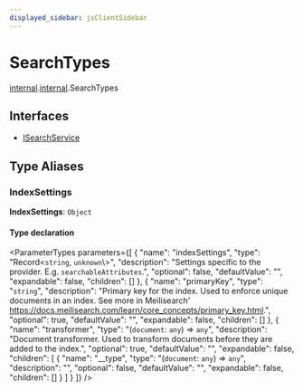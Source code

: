 ```yaml
---
displayed_sidebar: jsClientSidebar
---
```



# SearchTypes

[internal](../../modules/internal.mdx).[internal](../../internal/modules/internal.internal-1.mdx).SearchTypes

## Interfaces

- [ISearchService](../../SearchTypes/interfaces/internal.internal-1.SearchTypes.ISearchService.mdx)

## Type Aliases

### IndexSettings

 **IndexSettings**: `Object`

#### Type declaration

<ParameterTypes parameters={[
  {
    "name": "indexSettings",
    "type": "Record<`string`, `unknown`\\>",
    "description": "Settings specific to the provider. E.g. `searchableAttributes`.",
    "optional": false,
    "defaultValue": "",
    "expandable": false,
    "children": []
  },
  {
    "name": "primaryKey",
    "type": "`string`",
    "description": "Primary key for the index. Used to enforce unique documents in an index. See more in Meilisearch' https://docs.meilisearch.com/learn/core_concepts/primary_key.html.",
    "optional": true,
    "defaultValue": "",
    "expandable": false,
    "children": []
  },
  {
    "name": "transformer",
    "type": "(`document`: `any`) => `any`",
    "description": "Document transformer. Used to transform documents before they are added to the index.",
    "optional": true,
    "defaultValue": "",
    "expandable": false,
    "children": [
      {
        "name": "__type",
        "type": "(`document`: `any`) => `any`",
        "description": "",
        "optional": false,
        "defaultValue": "",
        "expandable": false,
        "children": []
      }
    ]
  }
]} />
